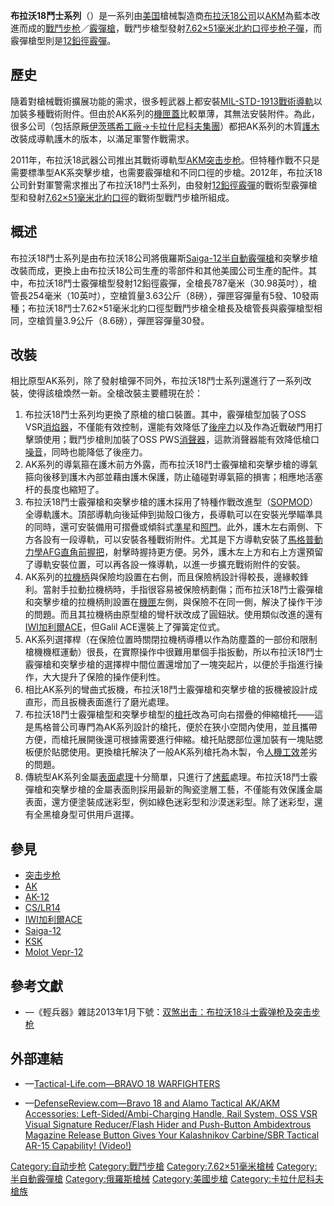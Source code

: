 {{noteTA
|G1=軍事
|G2=長度單位
|G3=Firearms
|1=zh:直角前握把;zh-hans:三角形前握把;zh-hant:直角前握把;
}}
{{Infobox Weapon
|name= 布拉沃18鬥士系列<br />{{Lang|en|Bravo 18 Warfighters}}
|image= 
|image_size= 300px
|caption= 
|origin= <div class="NavFrame collapsed" style="color: black; background-color: #FFFFFF; margin: 0 auto; padding: 0 10px; text-align: left;"><div class="NavHead" style="background-color: #FFFFFF; margin: 0 auto; padding: 0 10px; font-weight:normal;"></div><div class="NavContent" style="background-color: #FFFFFF; margin: 0 auto; padding: 0 10px;">
* {{flagcountry|Russia}}
* {{flagcountry|United States}}
|type= <div class="NavFrame collapsed" style="color: black; background-color: #FFFFFF; margin: 0 auto; padding: 0 10px; text-align: left;"><div class="NavHead" style="background-color: #FFFFFF; margin: 0 auto; padding: 0 10px; font-weight:normal;"></div><div class="NavContent" style="background-color: #FFFFFF; margin: 0 auto; padding: 0 10px;">
* [[戰鬥步枪|戰鬥步枪]]
* [[半自動霰彈槍|半自動]][[霰彈槍|霰彈槍]]
</div>
</div>
<!-- Type selection -->
|is_ranged= yes
|is_bladed= 
|is_explosive= 
|is_artillery= 
|is_vehicle= 
|is_missile= 
|is_UK= 
<!-- Service history -->
|service= 
|used_by= 
|wars= 
<!-- Production history -->
|designer= [[米哈伊尔·卡拉什尼科夫|米哈伊尔·季莫费耶维奇·卡拉什尼科夫]]
|design_date= 
|manufacturer= 布拉沃18公司
|unit_cost= 
|production_date= 2012年
|number= 
|variants= 
<!-- General specifications -->
|spec_label= 
|weight= <div class="NavFrame collapsed" style="color: black; background-color: #FFFFFF; margin: 0 auto; padding: 0 10px; text-align: left;"><div class="NavHead" style="background-color: #FFFFFF; margin: 0 auto; padding: 0 10px; font-weight:normal;">空槍：</div><div class="NavContent" style="background-color: #FFFFFF; margin: 0 auto; padding: 0 10px;">
* 7.62×51毫米北約口徑：3.9[[千克|千克]]（8.6[[磅|磅]]）
* 12鉛徑霰彈：3.63公斤（8磅）
</div>
</div>
|length= 787[[毫米|毫米]]（30.98[[英寸|英寸]]）
|part_length= 254毫米（10英吋）
|width= 
|height= 
|diameter= 
|crew= 
<!-- Ranged weapon specifications --> 
|cartridge= -{}-
* [[7.62×51mm_NATO|7.62×51毫米北約口徑]]
* [[霰彈|12鉛徑霰彈]]
|caliber= <div class="NavFrame collapsed" style="color: black; background-color: #FFFFFF; margin: 0 auto; padding: 0 10px; text-align: left;"><div class="NavHead" style="background-color: #FFFFFF; margin: 0 auto; padding: 0 10px; font-weight:normal;"></div><div class="NavContent" style="background-color: #FFFFFF; margin: 0 auto; padding: 0 10px;">
* 7.62×51毫米北約口徑：7.62毫米（.308英吋）
* 12鉛徑霰彈：18.53×76.2毫米（.12×3英吋）
</div>
</div>
|barrels= 1根，[[槍口|槍口]]裝有[[消焰器|消焰器]]
|action= <div class="NavFrame collapsed" style="color: black; background-color: #FFFFFF; margin: 0 auto; padding: 0 10px; text-align: left;"><div class="NavHead" style="background-color: #FFFFFF; margin: 0 auto; padding: 0 10px; font-weight:normal;"></div><div class="NavContent" style="background-color: #FFFFFF; margin: 0 auto; padding: 0 10px;">
* [[氣動式_(槍械)#長行程活塞傳動|長行程活塞氣動式]]
* [[轉拴式槍栓|轉拴式槍栓]]
</div>
</div>
|mode= {{Link-en|半自動槍械|Semi-automatic firearm|半自動}}
|rate= 
|velocity= 
|range= 
|max_range= 
|feed= <div class="NavFrame collapsed" style="color: black; background-color: #FFFFFF; margin: 0 auto; padding: 0 10px; text-align: left;"><div class="NavHead" style="background-color: #FFFFFF; margin: 0 auto; padding: 0 10px; font-weight:normal;"></div><div class="NavContent" style="background-color: #FFFFFF; margin: 0 auto; padding: 0 10px;">
* 7.62×51毫米北約口徑：30發可拆卸式[[彈匣|彈匣]]
* 12鉛徑霰彈：5、10發可拆卸式彈匣
</div>
</div>
|sights= [[護木|護木]]頂部的[[皮卡汀尼導軌|MIL-STD-1913戰術導軌]]上安裝日間／夜間[[瞄準镜|光學瞄準鏡]]、[[紅點鏡|反射式瞄準鏡]]、[[紅點鏡|紅點鏡]]、[[全像武器照準器|全息瞄準鏡]]、[[夜視鏡|夜視鏡]]、[[熱成像儀|熱成像儀]]和／或[[機械瞄具|機械瞄具]]（缺口式[[照門|照門]]及柱狀[[照準器|準星]]）（可拆卸）>
<!-- 火炮規格 -->
|breech= 
|recoil= 
|carriage= 
|elevation= 
|traverse= 
<!-- 刃器規格 --> 
|blade_type= 
|hilt_type= 
|sheath_type= 
|head_type= 
|haft_type= 
<!-- 爆炸物內填炸藥規格 --> 
|filling= 
|filling_weight= 
|detonation= 
|yield= 
<!-- 車輛/飛彈規格 -->
|armour= 
|primary_armament= 
|secondary_arament= 
|engine= 
|engine_power= 
|transmission= 
|payload_capacity= 
|fuel_capacity= 
|pw_ratio= 
|suspension= 
|clearance= 
|vehicle_range= 
|speed= 
|guidance= 
|steering= 
<!-- Missiles only -->
|wingspan= 
|propellant= 
|ceiling= 
|altitude= 
|depth= 
|boost= 
|accuracy= 
|launch_platform= 
|transport= 
}}

'''布拉沃18鬥士系列'''（{{Lang-en|Bravo 18 Warfighters}}）是一系列由[[美国|美国]]槍械製造商[[布拉沃18公司|布拉沃18公司]]以[[AKM突击步枪|AKM]]為藍本改進而成的[[戰鬥步枪|戰鬥步枪]]／[[霰彈槍|霰彈槍]]，戰鬥步槍型發射[[7.62×51mm_NATO|7.62×51毫米]][[北大西洋公约组织|北約]][[口徑|口徑]][[步枪|步枪]][[子彈|子彈]]，而霰彈槍型則是[[霰彈|12鉛徑霰彈]]。

== 歷史 ==
隨着對槍械戰術擴展功能的需求，很多輕武器上都安裝[[皮卡汀尼導軌|MIL-STD-1913戰術導軌]]以加裝多種戰術附件。但由於AK系列的[[机匣|機匣蓋]]比較單薄，其無法安裝附件。為此，很多公司（包括原厰[[卡拉什尼科夫集團|伊茨瑪希工廠→卡拉什尼科夫集團]]）都把AK系列的木質[[護木|護木]]改裝成導軌護木的版本，以滿足軍警作戰需求。

2011年，布拉沃18武器公司推出其戰術導軌型[[AKM突击步枪|AKM突击步枪]]。但特種作戰不只是需要標準型AK系突擊步槍，也需要霰彈槍和不同口徑的步槍。2012年，布拉沃18公司針對軍警需求推出了布拉沃18鬥士系列，由發射[[霰彈|12鉛徑霰彈]]的戰術型霰彈槍型和發射[[7.62×51mm_NATO|7.62×51毫米]][[北大西洋公约组织|北約]][[口徑|口徑]]的戰術型戰鬥步槍所組成。

== 概述 ==
布拉沃18鬥士系列是由布拉沃18公司將俄羅斯[[Saiga-12半自動霰彈槍|Saiga-12]][[半自動霰彈槍|半自動]][[霰彈槍|霰彈槍]]和突擊步槍改裝而成，更換上由布拉沃18公司生產的零部件和其他美國公司生產的配件。其中，布拉沃18鬥士霰彈槍型發射12鉛徑霰彈，全槍長787毫米（30.98英吋），槍管長254毫米（10英吋），空槍質量3.63公斤（8磅），彈匣容彈量有5發、10發兩種；布拉沃18鬥士7.62×51毫米北約口徑型戰鬥步槍全槍長及槍管長與霰彈槍型相同，空槍質量3.9公斤（8.6磅），彈匣容彈量30發。

== 改裝 ==
相比原型AK系列，除了發射槍彈不同外，布拉沃18鬥士系列還進行了一系列改裝，使得該槍煥然一新。全槍改裝主要體現在於：

# 布拉沃18鬥士系列均更換了原槍的槍口裝置。其中，霰彈槍型加裝了OSS VSR[[消焰器|消焰器]]，不僅能有效控制{{Link-en|槍口焰|Muzzle flash}}，還能有效降低了[[後座力|後座力]]以及作為近戰破門用打擊頭使用；戰鬥步槍則加裝了OSS PWS[[抑制器|消聲器]]，這款消聲器能有效降低槍口[[噪音|噪音]]，同時也能降低了後座力。
# AK系列的導氣箍在護木前方外露，而布拉沃18鬥士霰彈槍和突擊步槍的導氣箍向後移到護木內部並藉由護木保護，防止磕碰對導氣箍的損害；相應地活塞杆的長度也縮短了。
# 布拉沃18鬥士霰彈槍和突擊步槍的護木採用了特種作戰改進型（[[SOPMOD|SOPMOD]]）全導軌護木。頂部導軌向後延伸到拋殼口後方，長導軌可以在安裝光學瞄準具的同時，還可安裝備用可摺疊或傾斜式[[照準器|準星]]和[[照門|照門]]。此外，護木左右兩側、下方各設有一段導軌，可以安裝各種戰術附件。尤其是下方導軌安裝了[[馬格普工業公司|馬格普]][[動力學|動力學]]AFG[[直角前握把|直角前握把]]，射擊時握持更方便。另外，護木左上方和右上方還預留了導軌安裝位置，可以再各設一條導軌，以進一步擴充戰術附件的安裝。
# AK系列的[[拉機柄|拉機柄]]與保險均設置在右側，而且保險柄設計得較長，邊緣較鋒利。當射手拉動拉機柄時，手指很容易被保險柄劃傷；而布拉沃18鬥士霰彈槍和突擊步槍的拉機柄則設置在[[機匣|機匣]]左側，與保險不在同一側，解決了操作干涉的問題。而且其拉機柄由原型槍的彎杆狀改成了圓鈕狀。使用類似改進的還有[[IWI加利爾ACE突擊步槍|IWI加利爾ACE]]，但Galil ACE還裝上了彈簧定位式{{Link-en|防塵蓋|Dust cover (firearms)}}。
# AK系列選擇桿（在保險位置時關閉拉機柄導槽以作為防塵蓋的一部份和限制槍機機框運動）很長，在實際操作中很難用單個手指扳動，所以布拉沃18鬥士霰彈槍和突擊步槍的選擇桿中間位置還增加了一塊突起片，以便於手指進行操作，大大提升了保險的操作便利性。
# 相比AK系列的彎曲式扳機，布拉沃18鬥士霰彈槍和突擊步槍的扳機被設計成直形，而且扳機表面進行了磨光處理。
# 布拉沃18鬥士霰彈槍型和突擊步槍型的[[槍托|槍托]]改為可向右摺疊的伸縮槍托——這是馬格普公司專門為AK系列設計的槍托，便於在狹小空間內使用，並且攜帶方便，而槍托展開後還可根據需要進行伸縮。槍托貼腮部位還加裝有一塊貼腮板便於貼腮使用。更換槍托解決了一般AK系列槍托為木製，令[[人因工程学|人機工效]]差劣的問題。
# 傳統型AK系列金屬[[表面處理|表面處理]]十分簡單，只進行了[[烤藍|烤藍]]處理。布拉沃18鬥士霰彈槍和突擊步槍的金屬表面則採用最新的陶瓷塗層工藝，不僅能有效保護金屬表面，還方便塗裝成迷彩型，例如綠色迷彩型和沙漠迷彩型。除了迷彩型，還有全黑槍身型可供用戶選擇。

== 參見 ==
* [[突击步枪|突击步枪]]
* [[卡拉什尼科夫自動步槍|AK]]
* [[AK-12突击步枪|AK-12]]
* [[CS/LR14型自动步枪|CS/LR14]]
* [[IWI加利爾ACE突擊步槍|IWI加利爾ACE]]
* [[Saiga-12半自動霰彈槍|Saiga-12]]
* [[KSK半自動霰彈槍|KSK]]
* [[莫洛Vepr-12半自動霰彈槍|Molot Vepr-12]]
<!-- == 資料來源 ==
<div class="references-small">
<references />
</div> -->

== 參考文獻 ==
* {{zh-hans icon}}—《輕兵器》雜誌2013年1月下號：[http://www.xzbu.com/8/view-3916205.htm 双煞出击：布拉沃18斗士霰弹枪及突击步枪] {{Wayback|url=http://www.xzbu.com/8/view-3916205.htm |date=20160304130347 }}

== 外部連結 ==
* {{en icon}}—[http://www.tactical-life.com/firearms/bravo-18-warfighters/ Tactical-Life.com—BRAVO 18 WARFIGHTERS] {{Wayback|url=http://www.tactical-life.com/firearms/bravo-18-warfighters/ |date=20170701233758 }}
* {{en icon}}—[http://www.defensereview.com/bravo-18-and-alamo-tactical-akakm-accessories-left-sidedambi-charging-handle-rail-system-oss-vsr-visual-signature-reducerflash-hider-and-push-button-ambidextrous-magazine-release-button-gives-yo/ DefenseReview.com—Bravo 18 and Alamo Tactical AK/AKM Accessories: Left-Sided/Ambi-Charging Handle, Rail System, OSS VSR Visual Signature Reducer/Flash Hider and Push-Button Ambidextrous Magazine Release Button Gives Your Kalashnikov Carbine/SBR Tactical AR-15 Capability! (Video!)] {{Wayback|url=http://www.defensereview.com/bravo-18-and-alamo-tactical-akakm-accessories-left-sidedambi-charging-handle-rail-system-oss-vsr-visual-signature-reducerflash-hider-and-push-button-ambidextrous-magazine-release-button-gives-yo/ |date=20210119145334 }}

{{AK槍族}}

[[Category:自动步枪|Category:自动步枪]]
[[Category:戰鬥步槍|Category:戰鬥步槍]]
[[Category:7.62×51毫米槍械|Category:7.62×51毫米槍械]]
[[Category:半自動霰彈槍|Category:半自動霰彈槍]]
[[Category:俄羅斯槍械|Category:俄羅斯槍械]]
[[Category:美國步槍|Category:美國步槍]]
[[Category:卡拉什尼科夫槍族|Category:卡拉什尼科夫槍族]]